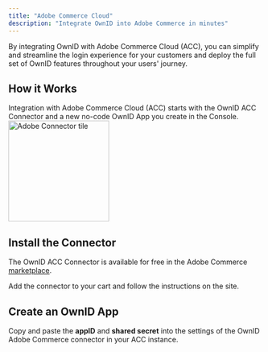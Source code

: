 ```yaml
---
title: "Adobe Commerce Cloud"
description: "Integrate OwnID into Adobe Commerce in minutes"
---
```




By integrating OwnID with Adobe Commerce Cloud (ACC), you can simplify and streamline the login experience for your customers and deploy the full set of OwnID features throughout your users' journey. 

## How it Works

Integration with Adobe Commerce Cloud (ACC) starts with the OwnID ACC Connector and a new no-code OwnID App you create in the Console. 
<img src="/images/oi-tile-adob.png" width="200"  alt="Adobe Connector tile"></img>


## Install the Connector
The OwnID ACC Connector is available for free in the Adobe Commerce [marketplace](https://commercemarketplace.adobe.com/ownid-connector.html).

Add the connector to your cart and follow the instructions on the site.

## Create an OwnID App

<BuildAppSnippet connector_name="Adobe Commerce Cloud"/>

Copy and paste the **appID** and **shared secret** into the settings of the OwnID Adobe Commerce connector in your ACC instance.

<UserDataSnippet/>


<NextStepsSnippet/>

